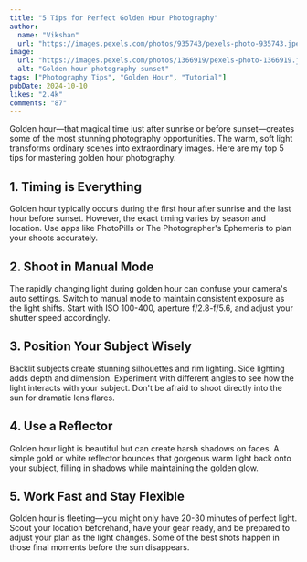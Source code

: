 ```yaml
---
title: "5 Tips for Perfect Golden Hour Photography"
author:
  name: "Vikshan"
  url: "https://images.pexels.com/photos/935743/pexels-photo-935743.jpeg?auto=compress&cs=tinysrgb&w=1260&h=750&dpr=2"
image:
  url: "https://images.pexels.com/photos/1366919/pexels-photo-1366919.jpeg?auto=compress&cs=tinysrgb&w=1260&h=750&dpr=2"
  alt: "Golden hour photography sunset"
tags: ["Photography Tips", "Golden Hour", "Tutorial"]
pubDate: 2024-10-10
likes: "2.4k"
comments: "87"
---
```


Golden hour—that magical time just after sunrise or before sunset—creates some of the most stunning
photography opportunities. The warm, soft light transforms ordinary scenes into extraordinary
images. Here are my top 5 tips for mastering golden hour photography.

## 1. Timing is Everything

Golden hour typically occurs during the first hour after sunrise and the last hour before sunset.
However, the exact timing varies by season and location. Use apps like PhotoPills or The
Photographer's Ephemeris to plan your shoots accurately.

## 2. Shoot in Manual Mode

The rapidly changing light during golden hour can confuse your camera's auto settings. Switch to
manual mode to maintain consistent exposure as the light shifts. Start with ISO 100-400, aperture
f/2.8-f/5.6, and adjust your shutter speed accordingly.

## 3. Position Your Subject Wisely

Backlit subjects create stunning silhouettes and rim lighting. Side lighting adds depth and
dimension. Experiment with different angles to see how the light interacts with your subject. Don't
be afraid to shoot directly into the sun for dramatic lens flares.

## 4. Use a Reflector

Golden hour light is beautiful but can create harsh shadows on faces. A simple gold or white
reflector bounces that gorgeous warm light back onto your subject, filling in shadows while
maintaining the golden glow.

## 5. Work Fast and Stay Flexible

Golden hour is fleeting—you might only have 20-30 minutes of perfect light. Scout your location
beforehand, have your gear ready, and be prepared to adjust your plan as the light changes. Some of
the best shots happen in those final moments before the sun disappears.
